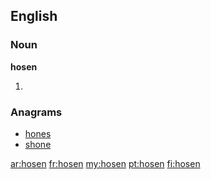 {{also|Hosen}}
==English==

===Noun===
'''hosen'''
# {{plural of|[[hose]]}}

===Anagrams===
* [[hones#English|hones]]
* [[shone#English|shone]]

[[ar:hosen]]
[[fr:hosen]]
[[my:hosen]]
[[pt:hosen]]
[[fi:hosen]]